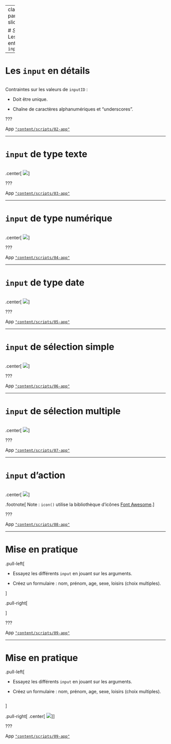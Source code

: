 
---
class: part-slide

# <i class="glow">Shiny</i><br>Les entrées `input`

---

# Les `input` en détails

```r
```

Contraintes sur les valeurs de `inputID` :

* Doit être unique.

* Chaîne de caractères alphanumériques et "underscores".

???

App [`"content/scripts/02-app"`](https://github.com/mcanouil/rshiny/tree/main/content/scripts/02-app/app.R)

---

# `input` de type texte

```r
```

.center[
![](content/media/03.png)
]


???

App [`"content/scripts/03-app"`](https://github.com/mcanouil/rshiny/tree/main/content/scripts/03-app/app.R)

---

# `input` de type numérique

```r
```

.center[
![](content/media/04.png)
]


???

App [`"content/scripts/04-app"`](https://github.com/mcanouil/rshiny/tree/main/content/scripts/04-app/app.R)

---

# `input` de type date

```r
```

.center[
![](content/media/05.png)
]


???

App [`"content/scripts/05-app"`](https://github.com/mcanouil/rshiny/tree/main/content/scripts/05-app/app.R)

---

# `input` de sélection simple

```r
```

.center[
![](content/media/06.png)
]


???

App [`"content/scripts/06-app"`](https://github.com/mcanouil/rshiny/tree/main/content/scripts/06-app/app.R)

---

# `input` de sélection multiple

```r
```

.center[
![](content/media/07.png)
]


???

App [`"content/scripts/07-app"`](https://github.com/mcanouil/rshiny/tree/main/content/scripts/07-app/app.R)

---

# `input` d'action

```r
```

.center[
![](content/media/08.png)
]

.footnote[
Note : `icon()` utilise la bibliothèque d'icônes [Font Awesome](https://fontawesome.com/).
]

???

App [`"content/scripts/08-app"`](https://github.com/mcanouil/rshiny/tree/main/content/scripts/08-app/app.R)

---

# Mise en pratique 

.pull-left[

* Essayez les différents `input` en jouant sur les arguments.

* Créez un formulaire : nom, prénom, age, sexe, loisirs (choix multiples).

]

.pull-right[

]

???

App [`"content/scripts/09-app"`](https://github.com/mcanouil/rshiny/tree/main/content/scripts/09-app/app.R)

---

# Mise en pratique 

.pull-left[

* Essayez les différents `input` en jouant sur les arguments.

* Créez un formulaire : nom, prénom, age, sexe, loisirs (choix multiples).

```r
```

]

.pull-right[
.center[
![](content/media/09.png)
]
]

???

App [`"content/scripts/09-app"`](https://github.com/mcanouil/rshiny/tree/main/content/scripts/09-app/app.R)
